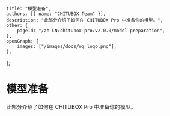 	title: "模型准备",
	authors: [{ name: "CHITUBOX Team" }],
	description: "此部分介绍了如何在 CHITUBOX Pro 中准备你的模型。",
	other: {
		pageId: "/zh-CN/chitubox-pro/v2.0.0/model-preparation",
	},
	openGraph: {
		images: ["/images/docs/og_logo.png"],
	},
};

# 模型准备

此部分介绍了如何在 CHITUBOX Pro 中准备你的模型。

